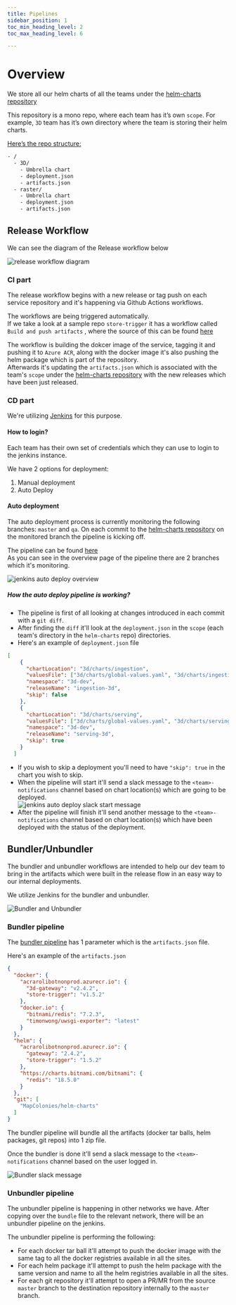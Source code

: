 ```yaml
---
title: Pipelines
sidebar_position: 1
toc_min_heading_level: 2
toc_max_heading_level: 6

---
```



# Overview

We store all our helm charts of all the teams under the [helm-charts repository](https://github.com/MapColonies/helm-charts)

This repository is a mono repo, where each team has it’s own `scope`. For example, `3D` team has it’s own directory where the team is storing their helm charts.  

<u>Here’s the repo structure:</u>    
```bash
- /
  - 3D/
    - Umbrella chart
    - deployment.json
    - artifacts.json
  - raster/
    - Umbrella chart
    - deployment.json
    - artifacts.json
```

## Release Workflow

We can see the diagram of the Release workflow below

![release workflow diagram](./img/release-workflow-diagram.png)

### CI part

The release workflow begins with a new release or tag push on each service repository and it's happening via Github Actions workflows.

The workflows are being triggered automatically.  
If we take a look at a sample repo `store-trigger` it has a workflow called `Build and push artifacts` , where the source of this can be found [here](https://github.com/MapColonies/store-trigger/blob/master/.github/workflows/build-and-push.yaml)

The workflow is building the dokcer image of the service, tagging it and pushing it to `Azure ACR`, along with the docker image it's also pushing the helm package which is part of the repository.  
Afterwards it's updating the `artifacts.json` which is associated with the team's `scope` under the [helm-charts repository](https://github.com/MapColonies/helm-charts) with the new releases which have been just released.  

### CD part

We're utilizing [Jenkins](https://jenkins.mapcolonies.net/) for this purpose.

#### How to login?

Each team has their own set of credentials which they can use to login to the jenkins instance.

We have 2 options for deployment:

1. Manual deployment
2. Auto Deploy

#### Auto deployment

The auto deployment process is currently monitoring the following branches: `master` and `qa`. On each commit to the [helm-charts repository](https://github.com/MapColonies/helm-charts) on the monitored branch the pipeline is kicking off.

The pipeline can be found [here](https://jenkins.mapcolonies.net/job/Deploy%20Chart%20Polling%20-%20Multibranch/)  
As you can see in the overview page of the pipeline there are 2 branches which it's monitoring.

![jenkins auto deploy overview](./img/jenkins-auto-deploy-1.png)  

##### How the auto deploy pipeline is working?

* The pipeline is first of all looking at changes introduced in each commit with a `git diff`.
* After finding the `diff` it'll look at the `deployment.json` in the `scope` (each team's directory in the `helm-charts` repo) directories.
* Here's an example of `deployment.json` file

```json
[
    {
      "chartLocation": "3d/charts/ingestion",
      "valuesFile": ["3d/charts/global-values.yaml", "3d/charts/ingestion/ingestion-values.yaml"],
      "namespace": "3d-dev",
      "releaseName": "ingestion-3d",
      "skip": false
    },
    {
      "chartLocation": "3d/charts/serving",
      "valuesFile": ["3d/charts/global-values.yaml", "3d/charts/serving/serving-values.yaml"],
      "namespace": "3d-dev",
      "releaseName": "serving-3d",
      "skip": true
    }
  ]
```  

* If you wish to skip a deployment you'll need to have `"skip": true` in the chart you wish to skip.
* When the pipeline will start it'll send a slack message to the `<team>-notifications` channel based on chart location(s) which are going to be deployed.  
![jenkins auto deploy slack start message](./img/jenkins-auto-deploy-2.png) 
* After the pipeline will finish it'll send another message to the `<team>-notifications` channel based on chart location(s) which have been deployed with the status of the deployment.  

## Bundler/Unbundler

The bundler and unbundler workflows are intended to help our dev team to bring in the artifacts which were built in the release flow in an easy way to our internal deployments.

We utilize Jenkins for the bundler and unbundler. 


![Bundler and Unbundler](./img/bundler-unbundler.png) 

### Bundler pipeline

The [bundler pipeline](https://jenkins.mapcolonies.net/job/bundler/) has 1 parameter which is the `artifacts.json` file.

Here's an example of the `artifacts.json` 


```json
{
  "docker": {
    "acrarolibotnonprod.azurecr.io": {
      "3d-gateway": "v2.4.2",
      "store-trigger": "v1.5.2"
    },
    "docker.io": {
      "bitnami/redis": "7.2.3",
      "timonwong/uwsgi-exporter": "latest"
    }
  },
  "helm": {
    "acrarolibotnonprod.azurecr.io": {
      "gateway": "2.4.2",
      "store-trigger": "1.5.2"
    },
    "https://charts.bitnami.com/bitnami": {
      "redis": "18.5.0"
    }
  },
  "git": [
    "MapColonies/helm-charts"
  ]
}
```  

The bundler pipeline will bundle all the artifacts (docker tar balls, helm packages, git repos) into 1 zip file.

Once the bundler is done it'll send a slack message to the `<team>-notifications` channel based on the user logged in.

![Bundler slack message](./img/bundler-slack.png)


### Unbundler pipeline

The unbundler pipeline is happening in other networks we have.
After copying over the `bundle` file to the relevant network, there will be an unbundler pipeline on the jenkins.

The unbundler pipeline is performing the following:

* For each docker tar ball it'll attempt to push the docker image with the same tag to all the docker registries available in all the sites.
* For each helm package it'll attempt to push the helm package with the same version and name to all the helm registries available in all the sites.
* For each git repository it'll attempt to open a PR/MR from the source `master` branch to the destination repository internally to the `master` branch.
